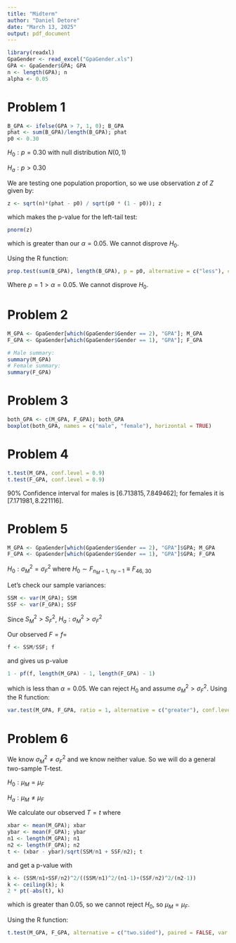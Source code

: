 ```yaml
---
title: "Midterm"
author: "Daniel Detore"
date: "March 13, 2025"
output: pdf_document
---
```


```r
library(readxl)
GpaGender <- read_excel("GpaGender.xls")
GPA <- GpaGender$GPA; GPA
n <- length(GPA); n
alpha <- 0.05
```

# Problem 1
```r
B_GPA <- ifelse(GPA > 7, 1, 0); B_GPA
phat <- sum(B_GPA)/length(B_GPA); phat
p0 <- 0.30
```
$H_0: p = 0.30$ with null distribution $N(0,1)$

$H_a: p > 0.30$

We are testing one population proportion, so we use observation $z$ of $Z$ given by:
```r
z <- sqrt(n)*(phat - p0) / sqrt(p0 * (1 - p0)); z
```
which makes the p-value for the left-tail test:
```r
pnorm(z)
```
which is greater than our $\alpha = 0.05$. We cannot disprove $H_0$.

Using the R function:
```r
prop.test(sum(B_GPA), length(B_GPA), p = p0, alternative = c("less"), correct = FALSE)
```
Where $p = 1 > \alpha = 0.05$. We cannot disprove $H_0$.

# Problem 2
```r
M_GPA <- GpaGender[which(GpaGender$Gender == 2), "GPA"]; M_GPA
F_GPA <- GpaGender[which(GpaGender$Gender == 1), "GPA"]; F_GPA

# Male summary:
summary(M_GPA)
# Female summary:
summary(F_GPA)
```

# Problem 3
```r
both_GPA <- c(M_GPA, F_GPA); both_GPA
boxplot(both_GPA, names = c("male", "female"), horizontal = TRUE)
```

# Problem 4
```r
t.test(M_GPA, conf.level = 0.9)
t.test(F_GPA, conf.level = 0.9)
```
90% Confidence interval for males is $[6.713815, 7.849462]$; for females it is $[7.171981, 8.221116]$.

# Problem 5
```r
M_GPA <- GpaGender[which(GpaGender$Gender == 2), "GPA"]$GPA; M_GPA
F_GPA <- GpaGender[which(GpaGender$Gender == 1), "GPA"]$GPA; F_GPA
```
$H_0: \sigma^2_M = \sigma^2_F$ where $H_0 \sim F_{n_M-1,\ n_F-1} \equiv F_{46,\ 30}$

Let's check our sample variances:

```r
SSM <- var(M_GPA); SSM
SSF <- var(F_GPA); SSF
```

Since $S_M^2 > S_F^2$, $H_a: \sigma^2_M > \sigma^2_F$

Our observed $F = f =$
```r
f <- SSM/SSF; f
```
and gives us p-value
```r
1 - pf(f, length(M_GPA) - 1, length(F_GPA) - 1)
```
which is less than $\alpha = 0.05$. We can reject $H_0$ and assume $\sigma^2_M > \sigma^2_F$.
Using the R function:
```r
var.test(M_GPA, F_GPA, ratio = 1, alternative = c("greater"), conf.level = 1 - alpha)
```

# Problem 6
We know $\sigma^2_M \neq \sigma^2_F$ and we know neither value. So we will do a general two-sample T-test.

$H_0: \mu_M = \mu_F$

$H_a: \mu_M \neq \mu_F$

We calculate our observed $T = t$ where
```r
xbar <- mean(M_GPA); xbar
ybar <- mean(F_GPA); ybar
n1 <- length(M_GPA); n1
n2 <- length(F_GPA); n2
t <- (xbar - ybar)/sqrt(SSM/n1 + SSF/n2); t
```
and get a p-value with
```r
k <- (SSM/n1+SSF/n2)^2/((SSM/n1)^2/(n1-1)+(SSF/n2)^2/(n2-1))
k <- ceiling(k); k
2 * pt(-abs(t), k)
```
which is greater than 0.05, so we cannot reject $H_0$, so $\mu_M = \mu_F$.

Using the R function:
```r
t.test(M_GPA, F_GPA, alternative = c("two.sided"), paired = FALSE, var.equal = FALSE)
```